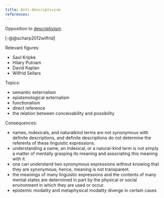 ```yaml
---
title: Anti-descriptivism
references: 
---
```


Opposition to [descriptivism](/docs/phil/definitions/descriptivism.qmd).

[-@@scharp2012wilfrid]

Relevant figures:

- Saul Kripke
- Hilary Putnam
- David Kaplan
- Wilfrid Sellars

Topics:

- semantic externalism
- epistemological externalism
- functionalism
- direct reference
- the relation between conceivability and possibility


Consequences:

- names, indexicals, and naturalkind terms are not synonymous with definite 
  descriptions, and definite descriptions do not determine the referents of 
  these linguistic expressions. 
- understanding a name, an indexical, or a natural-kind term is not 
  simply a matter of mentally grasping its meaning and associating this meaning 
  with it. 
- one can understand two synonymous expressions without knowing 
  that they are synonymous; hence, meaning is not transparent. 
- the meanings of many linguistic expressions and the contents of many mental 
  states are determined in part by the physical or social environment in which 
  they are used or occur.
- epistemic modality and metaphysical modality diverge in certain cases